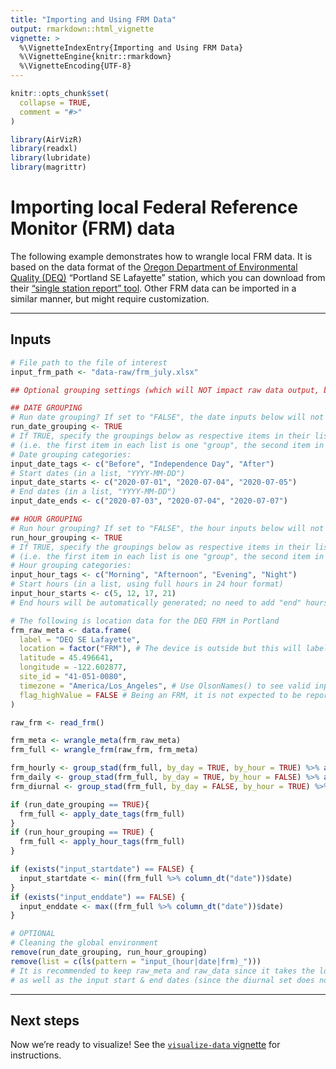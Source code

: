```yaml
---
title: "Importing and Using FRM Data"
output: rmarkdown::html_vignette
vignette: >
  %\VignetteIndexEntry{Importing and Using FRM Data}
  %\VignetteEngine{knitr::rmarkdown}
  %\VignetteEncoding{UTF-8}
---
```


```r
knitr::opts_chunk$set(
  collapse = TRUE,
  comment = "#>"
)
```

```r
library(AirVizR)
library(readxl)
library(lubridate)
library(magrittr)
```

# Importing local Federal Reference Monitor (FRM) data
The following example demonstrates how to wrangle local FRM data.
It is based on the data format of the [Oregon Department of Environmental Quality (DEQ)](https://oraqi.deq.state.or.us/home/map) "Portland SE Lafayette" station, which you can download from their ["single station report" tool](https://oraqi.deq.state.or.us/report/SingleStationReport).
Other FRM data can be imported in a similar manner, but might require customization.

---

## Inputs

```r
# File path to the file of interest
input_frm_path <- "data-raw/frm_july.xlsx"

## Optional grouping settings (which will NOT impact raw data output, but can be useful when graphing!)

## DATE GROUPING
# Run date grouping? If set to "FALSE", the date inputs below will not matter (but will still appear in the environment)
run_date_grouping <- TRUE
# If TRUE, specify the groupings below as respective items in their lists
# (i.e. the first item in each list is one "group", the second item in each list is another "group", etc.)
# Date grouping categories:
input_date_tags <- c("Before", "Independence Day", "After")
# Start dates (in a list, "YYYY-MM-DD")
input_date_starts <- c("2020-07-01", "2020-07-04", "2020-07-05")
# End dates (in a list, "YYYY-MM-DD")
input_date_ends <- c("2020-07-03", "2020-07-04", "2020-07-07")

## HOUR GROUPING
# Run hour grouping? If set to "FALSE", the hour inputs below will not matter (but will still appear in the environment)
run_hour_grouping <- TRUE
# If TRUE, specify the groupings below as respective items in their lists
# (i.e. the first item in each list is one "group", the second item in each list is another "group", etc.)
# Hour grouping categories:
input_hour_tags <- c("Morning", "Afternoon", "Evening", "Night")
# Start hours (in a list, using full hours in 24 hour format)
input_hour_starts <- c(5, 12, 17, 21)
# End hours will be automatically generated; no need to add "end" hours
```

```r
# The following is location data for the DEQ FRM in Portland
frm_raw_meta <- data.frame(
  label = "DEQ SE Lafayette",
  location = factor("FRM"), # The device is outside but this will label it separately
  latitude = 45.496641,
  longitude = -122.602877,
  site_id = "41-051-0080",
  timezone = "America/Los_Angeles", # Use OlsonNames() to see valid inputs.
  flag_highValue = FALSE # Being an FRM, it is not expected to be reporting poorly
)

raw_frm <- read_frm()
```


```r
frm_meta <- wrangle_meta(frm_raw_meta)
frm_full <- wrangle_frm(raw_frm, frm_meta)

frm_hourly <- group_stad(frm_full, by_day = TRUE, by_hour = TRUE) %>% apply_hour_tags()
frm_daily <- group_stad(frm_full, by_day = TRUE, by_hour = FALSE) %>% apply_date_tags()
frm_diurnal <- group_stad(frm_full, by_day = FALSE, by_hour = TRUE) %>% apply_hour_tags()

if (run_date_grouping == TRUE){
  frm_full <- apply_date_tags(frm_full)
}
if (run_hour_grouping == TRUE) {
  frm_full <- apply_hour_tags(frm_full)
}
```

```r
if (exists("input_startdate") == FALSE) {
  input_startdate <- min((frm_full %>% column_dt("date"))$date)
}
if (exists("input_enddate") == FALSE) {
  input_enddate <- max((frm_full %>% column_dt("date"))$date)
}
```

```r
# OPTIONAL
# Cleaning the global environment
remove(run_date_grouping, run_hour_grouping)
remove(list = c(ls(pattern = "input_(hour|date|frm)_")))
# It is recommended to keep raw_meta and raw_data since it takes the longest to load,
# as well as the input start & end dates (since the diurnal set does not contain date information)
```

---

## Next steps

Now we're ready to visualize! See the [`visualize-data` vignette](visualize-data.html) for instructions.
